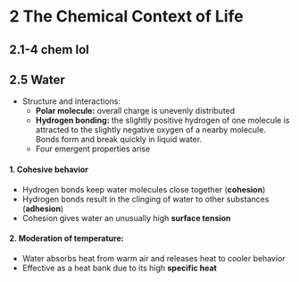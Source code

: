 # **2** The Chemical Context of Life {#chem}

## **2.1-4** chem lol

## **2.5** Water
- Structure and interactions:
    - **Polar molecule:** overall charge is unevenly distributed
    - **Hydrogen bonding:** the slightly positive hydrogen of one molecule is attracted to the slightly negative oxygen of a nearby molecule. Bonds form and break quickly in liquid water.
    - Four emergent properties arise

#### **1.** Cohesive behavior
- Hydrogen bonds keep water molecules close together (**cohesion**)
- Hydrogen bonds result in the clinging of water to other substances (**adhesion**)
- Cohesion gives water an unusually high **surface tension**

#### **2.** Moderation of temperature:
- Water absorbs heat from warm air and releases heat to cooler behavior
- Effective as a heat bank due to its high **specific heat**
